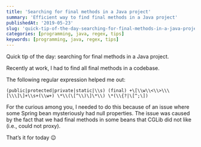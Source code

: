 ```yaml
---
title: 'Searching for final methods in a Java project'
summary: 'Efficient way to find final methods in a Java project'
publishedAt: '2019-05-23'
slug: 'quick-tip-of-the-day-searching-for-final-methods-in-a-java-project'
categories: [programming, java, regex, tips]
keywords: [programming, java, regex, tips]
---
```


Quick tip of the day: searching for final methods in a Java project.

Recently at work, I had to find all final methods in a codebase.

The following regular expression helped me out:

```regex
(public|protected|private|static|\\s) (final) +\[\\w\\<\\>\\\[\\\]\]+\\s+(\\w+) \*\\(\[^\\)\]\*\\) \*(\\{?|\[^;\])
```

For the curious among you, I needed to do this because of an issue where some Spring bean mysteriously had null properties. The issue was caused by the fact that we had final methods in some beans that CGLib did not like (i.e., could not proxy).

That’s it for today 😉

<BlogPostSignature />

